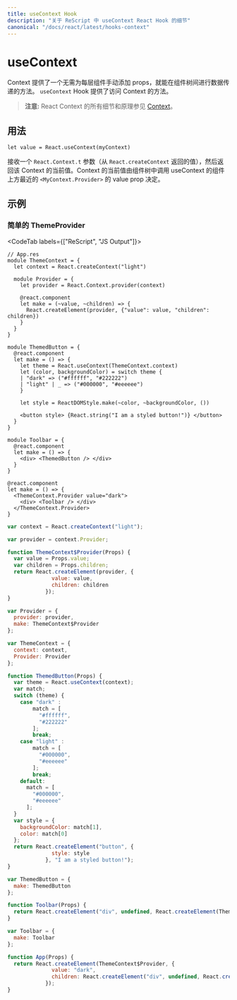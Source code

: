 ```yaml
---
title: useContext Hook
description: "关于 ReScript 中 useContext React Hook 的细节"
canonical: "/docs/react/latest/hooks-context"
---
```


<!-- # useContext -->
# useContext

<Intro>

<!-- Context provides a way to pass data through the component tree without having to pass props down manually at every level. The `useContext` hooks gives access to such Context values. -->
Context 提供了一个无需为每层组件手动添加 props，就能在组件树间进行数据传递的方法。
`useContext` Hook 提供了访问 Context 的方法。

</Intro>

<!-- > **Note:** All the details and rationale on React's context feature can be found in [here](./context). -->
> **注意:** React Context 的所有细节和原理参见 [Context](./context)。

<!-- ## Usage -->
## 用法

```res
let value = React.useContext(myContext)
```

<!-- Accepts a `React.Context.t` (the value returned from `React.createContext`) and returns the current context value for that context. The current context value is determined by the value prop of the nearest `<MyContext.Provider>` above the calling component in the tree. -->
接收一个 `React.Context.t` 参数（从 `React.createContext` 返回的值），然后返回该 Context 的当前值。Context 的当前值由组件树中调用 useContext 的组件上方最近的 `<MyContext.Provider>` 的 value prop 决定。

<!-- ## Examples -->
## 示例

<!-- ### A Simple ThemeProvider -->
### 简单的 ThemeProvider

<CodeTab labels={["ReScript", "JS Output"]}>

```res
// App.res
module ThemeContext = {
  let context = React.createContext("light")

  module Provider = {
    let provider = React.Context.provider(context)

    @react.component
    let make = (~value, ~children) => {
      React.createElement(provider, {"value": value, "children": children})
    }
  }
}

module ThemedButton = {
  @react.component
  let make = () => {
    let theme = React.useContext(ThemeContext.context)
    let (color, backgroundColor) = switch theme {
    | "dark" => ("#ffffff", "#222222")
    | "light" | _ => ("#000000", "#eeeeee")
    }

    let style = ReactDOMStyle.make(~color, ~backgroundColor, ())

    <button style> {React.string("I am a styled button!")} </button>
  }
}

module Toolbar = {
  @react.component
  let make = () => {
    <div> <ThemedButton /> </div>
  }
}

@react.component
let make = () => {
  <ThemeContext.Provider value="dark">
    <div> <Toolbar /> </div>
  </ThemeContext.Provider>
}
```
```js
var context = React.createContext("light");

var provider = context.Provider;

function ThemeContext$Provider(Props) {
  var value = Props.value;
  var children = Props.children;
  return React.createElement(provider, {
              value: value,
              children: children
            });
}

var Provider = {
  provider: provider,
  make: ThemeContext$Provider
};

var ThemeContext = {
  context: context,
  Provider: Provider
};

function ThemedButton(Props) {
  var theme = React.useContext(context);
  var match;
  switch (theme) {
    case "dark" :
        match = [
          "#ffffff",
          "#222222"
        ];
        break;
    case "light" :
        match = [
          "#000000",
          "#eeeeee"
        ];
        break;
    default:
      match = [
        "#000000",
        "#eeeeee"
      ];
  }
  var style = {
    backgroundColor: match[1],
    color: match[0]
  };
  return React.createElement("button", {
              style: style
            }, "I am a styled button!");
}

var ThemedButton = {
  make: ThemedButton
};

function Toolbar(Props) {
  return React.createElement("div", undefined, React.createElement(ThemedButton, {}));
}

var Toolbar = {
  make: Toolbar
};

function App(Props) {
  return React.createElement(ThemeContext$Provider, {
              value: "dark",
              children: React.createElement("div", undefined, React.createElement(Toolbar, {}))
            });
}
```

</CodeTab>
